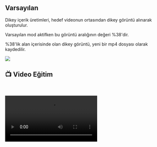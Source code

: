 
## Varsayılan

Dikey içerik üretimleri, hedef videonun ortasından dikey görüntü alınarak oluşturulur.

Varsayılan mod aktifken bu görüntü aralığının değeri %38'dir. 

%38'lik alan içerisinde olan dikey görüntü, yeni bir mp4 dosyası olarak kaydedilir.


<Image src={varsayilan} />



## 📺 Video Eğitim
    


<video controls>
  <source src="https://forum.ve3.plus/assets/files/2024-04-28/docs-turkce-egitimler/fabrika-alan-varsayilan.mp4" type="video/mp4" />
  Your browser does not support the video tag.
</video>